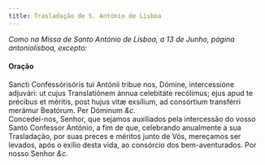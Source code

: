 ```yaml
---
title: Trasladação de S. António de Lisboa
---
```



<em>Como na Missa de Santo António de Lisboa, a 13 de Junho, página antoniolisboa, excepto:</em>

<h4 class="text-center">Oração</h4>
<div class="container-fluid">
<div class="row">
<div class="col-6 dropcaps text-justify">
Sancti Confessórisóris tui Antónii tribue nos, Dómine, intercessióne adjuvári: ut cujus Translatiónem ánnua celebitáte recólimus; ejus apud te précibus et méritis, post hujus vitæ exsílium, ad consórtium transférri merámur Beatórum. Per Dóminum <em>&c.</em>
</div>
<div class="col-6 dropcaps text-justify">
Concedei-nos, Senhor, que sejamos auxiliados pela intercessão do vosso Santo Confessor António, a fim de que, celebrando anualmente a sua Trasladação, por suas preces e méritos junto de Vós, mereçamos ser levados, após o exílio desta vida, ao consórcio dos bem-aventurados. Por nosso Senhor <em>&c.</em>
</div>
</div>
</div>
